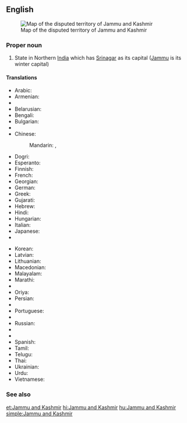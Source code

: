 ==English==
{{wikipedia}}
[[Image:Jammu and Kashmir in India (de-facto) (disputed hatched).svg|thumb|Map of the disputed territory of Jammu and Kashmir]]

===Proper noun===
{{en-proper noun|head=[[Jammu]] and [[Kashmir]]}}

# State in Northern [[India]] which has [[Srinagar]] as its capital ([[Jammu]] is its winter capital)

====Translations====
{{trans-top|Jammu and Kashmir}}
* Arabic: {{t-|ar|جامو وكشمير|m|tr=jāmū wa-kashmīr}}
* Armenian: {{t-|hy|Ջամմու և Քաշմիր|tr=J̌ammu ev K’ašmir}}
* {{trreq|as}}
* Belarusian: {{t-|be|Джаму і Кашмір|tr=Džámu i Kašmír}}
* Bengali: {{t-|bn|জম্মু ও কাশ্মীর|sc=Beng}}
* Bulgarian: {{t-|bg|Джаму и Кашмир|tr=Džámu i Kašmír}}
* {{trreq|hne}}
* Chinese:
*: Mandarin: {{t|cmn|查謨-克什米爾邦|sc=Hani}},  {{t|cmn|查谟-克什米尔邦|tr=Chámó-Kèshímǐ'ěr-bāng|sc=Hani}}
* Dogri: {{tø|doi|जम्मू और कश्मीर|sc=Deva}}
* Esperanto: {{t-|eo|Ĝamuo kaj Kaŝmiro}}
* Finnish: {{t-|fi|Jammu ja Kashmir}}
* French: {{t-|fr|Jammu-et-Cachemire}}
* Georgian: {{t-|ka|ჯამუ და ქაშმირი|sc=Geor}}
* German: {{t-|de|Jammu und Kashmir}}
* Greek: {{t-|el|Τζαμού και Κασμίρ|tr=Tzamoú kai Kasmír}}
* Gujarati: {{t-|gu|જમ્મુ અને કાશ્મીર|sc=Gujr}}
* Hebrew: {{t-|he|ג'אמו וקשמיר}}
* Hindi: {{t+|hi|जम्मू और कश्मीर|tr=jammū aur kaśmīr}}
* Hungarian: {{t+|hu|Dzsammu és Kasmír}}
* Italian: {{t-|it|Jammu e Kashmir}}
* Japanese: {{t-|ja|ジャンムー・カシミール州|tr=Janmū-Kashimīru-shū}}
* {{trreq|Kannada}}
{{trans-mid}}
* Korean: {{t-|ko|잠무 카슈미르 주|tr=Jammu Kasyumireu ju|sc=Hang}}
* Latvian: {{t-|lv|Džammu un Kašmīra}}
* Lithuanian: {{t-|lt|Džamu ir Kašmyras}}
* Macedonian: {{t-|mk|Џаму-Кашмир|tr=Džámu-Kašmír}}
* Malayalam: {{t-|ml|ജമ്മു-കശ്മീര്|sc=Mlym}}
* Marathi: {{t-|mr|जम्मू आणि काश्मीर|sc=Deva}}
* {{trreq|lus}}
* Oriya: {{t|or|ଜମ୍ମୁ ଓ କଶ୍ମୀର|sc=Orya}}
* Persian: {{t-|fa|جامو و کشمیر}}
* {{trreq|pl}}
* Portuguese: {{t-|pt|Jammu e Caxemira}}
* {{trreq|pa}}
* Russian: {{t-|ru|Джамму и Кашмир|tr=Džámmu i Kašmír}}
* {{trreq|sat}}
* {{trreq|sip}}
* Spanish: {{t-|es|Jammu y Cachemira}}
* Tamil: {{t-|ta|சம்மு காசுமீர்}}
* Telugu: {{t-|te|జమ్మూ కాశ్మీరు|sc=Telu}}
* Thai: {{t-|th|รัฐชัมมูและกัศมีร์|tr=rát cham-moo láe gàt-mee}}
* Ukrainian: {{t-|uk|Джамму й Кашмір|tr=Džámmu j Kašmír}}
* Urdu: {{t-|ur|جموں اور کشمیر|tr=jammū aur kaśmīr}}
* Vietnamese: {{t-|vi|Jammu và Kashmir}}
{{trans-bottom}}

===See also===
{{list|en|states of India}}

[[et:Jammu and Kashmir]]
[[hi:Jammu and Kashmir]]
[[hu:Jammu and Kashmir]]
[[simple:Jammu and Kashmir]]